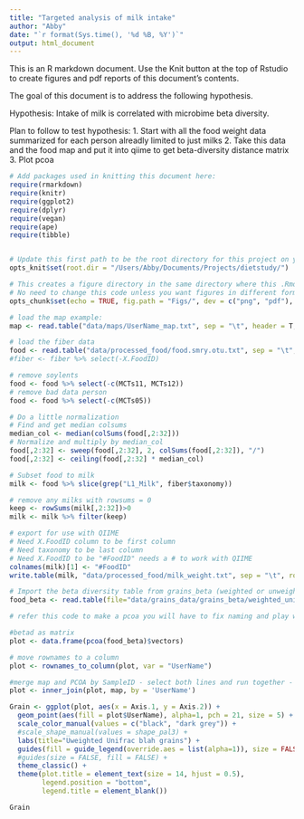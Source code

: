 ```yaml
---
title: "Targeted analysis of milk intake"
author: "Abby"
date: "`r format(Sys.time(), '%d %B, %Y')`"
output: html_document
---
```

This is an R markdown document. Use the Knit button at the top of Rstudio to create figures and pdf reports of this document's contents. 

The goal of this document is to address the following hypothesis.

Hypothesis: Intake of milk is correlated with microbime beta diversity.

Plan to follow to test hypothesis:
1. Start with all the food weight data summarized for each person alreadly limited to just milks
2. Take this data and the food map and put it into qiime to get beta-diversity distance matrix
3. Plot pcoa



```r

# Add packages used in knitting this document here:
require(rmarkdown)
require(knitr)
require(ggplot2)
require(dplyr)
require(vegan)
require(ape)
require(tibble)


# Update this first path to be the root directory for this project on your computer
opts_knit$set(root.dir = "/Users/Abby/Documents/Projects/dietstudy/")

# This creates a figure directory in the same directory where this .Rmd document is located
# No need to change this code unless you want figures in different formats
opts_chunk$set(echo = TRUE, fig.path = "Figs/", dev = c("png", "pdf"), dpi = 300)

```


```r

# load the map example:
map <- read.table("data/maps/UserName_map.txt", sep = "\t", header = T, comment = "")

# load the fiber data
food <- read.table("data/processed_food/food.smry.otu.txt", sep = "\t", header = T, comment = "", stringsAsFactors = F)
#fiber <- fiber %>% select(-X.FoodID)

# remove soylents
food <- food %>% select(-c(MCTs11, MCTs12))
# remove bad data person
food <- food %>% select(-c(MCTs05))

# Do a little normalization
# Find and get median colsums
median_col <- median(colSums(food[,2:32]))
# Normalize and multiply by median_col
food[,2:32] <- sweep(food[,2:32], 2, colSums(food[,2:32]), "/")
food[,2:32] <- ceiling(food[,2:32] * median_col)

# Subset food to milk
milk <- food %>% slice(grep("L1_Milk", fiber$taxonomy))

# remove any milks with rowsums = 0
keep <- rowSums(milk[,2:32])>0
milk <- milk %>% filter(keep)

# export for use with QIIME
# Need X.FoodID column to be first column
# Need taxonomy to be last column
# Need X.FoodID to be "#FoodID" needs a # to work with QIIME
colnames(milk)[1] <- "#FoodID" 
write.table(milk, "data/processed_food/milk_weight.txt", sep = "\t", row.names = F, quote = F)

```



```r
# Import the beta diversity table from grains_beta (weighted or unweighted)
food_beta <- read.table(file="data/grains_data/grains_beta/weighted_unifrac_grains_fiber.txt")

# refer this code to make a pcoa you will have to fix naming and play with the data structure of the dataframe called plot to get this to work.

#betad as matrix 
plot <- data.frame(pcoa(food_beta)$vectors)

# move rownames to a column
plot <- rownames_to_column(plot, var = "UserName")

#merge map and PCOA by SampleID - select both lines and run together - won't work otherwise
plot <- inner_join(plot, map, by = 'UserName')

Grain <- ggplot(plot, aes(x = Axis.1, y = Axis.2)) +
  geom_point(aes(fill = plot$UserName), alpha=1, pch = 21, size = 5) +
  scale_color_manual(values = c("black", "dark grey")) +
  #scale_shape_manual(values = shape_pal3) +
  labs(title="Uweighted Unifrac blah grains") +
  guides(fill = guide_legend(override.aes = list(alpha=1)), size = FALSE, col = FALSE) +
  #guides(size = FALSE, fill = FALSE) +
  theme_classic() +                                                                      
  theme(plot.title = element_text(size = 14, hjust = 0.5),
        legend.position = "bottom",
        legend.title = element_blank())

Grain

```

